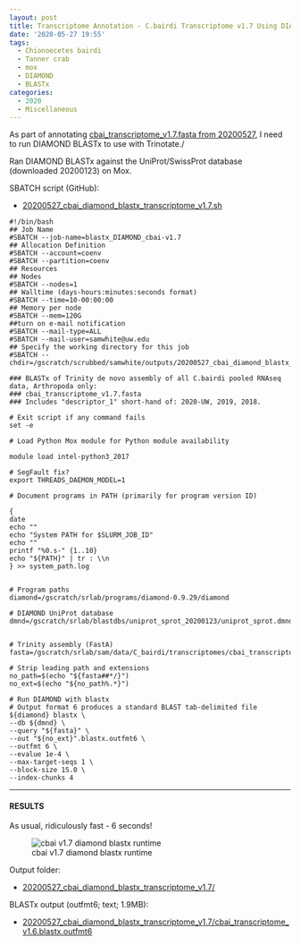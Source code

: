 ```yaml
---
layout: post
title: Transcriptome Annotation - C.bairdi Transcriptome v1.7 Using DIAMOND BLASTx on Mox
date: '2020-05-27 19:55'
tags:
  - Chionoecetes bairdi
  - Tanner crab
  - mox
  - DIAMOND
  - BLASTx
categories:
  - 2020
  - Miscellaneous
---
```

As part of annotating [cbai_transcriptome_v1.7.fasta from 20200527](https://robertslab.github.io/sams-notebook/posts/2020/2020-05-27-Transcriptome-Assembly---C.bairdi-All-Pooled-Arthropoda-only-RNAseq-Data-with-Trinity-on-Mox.html), I need to run DIAMOND BLASTx to use with Trinotate./

Ran DIAMOND BLASTx against the UniProt/SwissProt database (downloaded 20200123) on Mox.

SBATCH script (GitHub):

- [20200527_cbai_diamond_blastx_transcriptome_v1.7.sh](https://github.com/RobertsLab/sams-notebook/blob/master/sbatch_scripts/20200527_cbai_diamond_blastx_transcriptome_v1.7.sh)

```shell
#!/bin/bash
## Job Name
#SBATCH --job-name=blastx_DIAMOND_cbai-v1.7
## Allocation Definition
#SBATCH --account=coenv
#SBATCH --partition=coenv
## Resources
## Nodes
#SBATCH --nodes=1
## Walltime (days-hours:minutes:seconds format)
#SBATCH --time=10-00:00:00
## Memory per node
#SBATCH --mem=120G
##turn on e-mail notification
#SBATCH --mail-type=ALL
#SBATCH --mail-user=samwhite@uw.edu
## Specify the working directory for this job
#SBATCH --chdir=/gscratch/scrubbed/samwhite/outputs/20200527_cbai_diamond_blastx_transcriptome_v1.7

### BLASTx of Trinity de novo assembly of all C.bairdi pooled RNAseq data, Arthropoda only:
### cbai_transcriptome_v1.7.fasta
### Includes "descriptor_1" short-hand of: 2020-UW, 2019, 2018.

# Exit script if any command fails
set -e

# Load Python Mox module for Python module availability

module load intel-python3_2017

# SegFault fix?
export THREADS_DAEMON_MODEL=1

# Document programs in PATH (primarily for program version ID)

{
date
echo ""
echo "System PATH for $SLURM_JOB_ID"
echo ""
printf "%0.s-" {1..10}
echo "${PATH}" | tr : \\n
} >> system_path.log


# Program paths
diamond=/gscratch/srlab/programs/diamond-0.9.29/diamond

# DIAMOND UniProt database
dmnd=/gscratch/srlab/blastdbs/uniprot_sprot_20200123/uniprot_sprot.dmnd


# Trinity assembly (FastA)
fasta=/gscratch/srlab/sam/data/C_bairdi/transcriptomes/cbai_transcriptome_v1.7.fasta

# Strip leading path and extensions
no_path=$(echo "${fasta##*/}")
no_ext=$(echo "${no_path%.*}")

# Run DIAMOND with blastx
# Output format 6 produces a standard BLAST tab-delimited file
${diamond} blastx \
--db ${dmnd} \
--query "${fasta}" \
--out "${no_ext}".blastx.outfmt6 \
--outfmt 6 \
--evalue 1e-4 \
--max-target-seqs 1 \
--block-size 15.0 \
--index-chunks 4
```


---

#### RESULTS

As usual, ridiculously fast - 6 seconds!

![cbai v1.7 diamond blastx runtime](https://github.com/RobertsLab/sams-notebook/blob/master/images/screencaps/20200527_cbai_diamond_blastx_transcriptome_v1.7_runtime.png?raw=true)

Output folder:

- [20200527_cbai_diamond_blastx_transcriptome_v1.7/](https://gannet.fish.washington.edu/Atumefaciens/20200527_cbai_diamond_blastx_transcriptome_v1.7/)

BLASTx output (outfmt6; text; 1.9MB):

- [20200527_cbai_diamond_blastx_transcriptome_v1.7/cbai_transcriptome_v1.6.blastx.outfmt6](https://gannet.fish.washington.edu/Atumefaciens/20200527_cbai_diamond_blastx_transcriptome_v1.7/cbai_transcriptome_v1.7.blastx.outfmt6)
